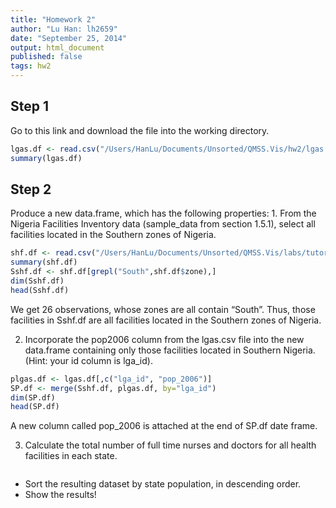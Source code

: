 ```yaml
---
title: "Homework 2"
author: "Lu Han: lh2659"
date: "September 25, 2014"
output: html_document
published: false
tags: hw2
---
```

## Step 1
Go to this link and download the file into the working directory.

```r
lgas.df <- read.csv("/Users/HanLu/Documents/Unsorted/QMSS.Vis/hw2/lgas.csv", header=T, stringsAsFactors=F)
summary(lgas.df)
```

## Step 2
Produce a new data.frame, which has the following properties:
1. From the Nigeria Facilities Inventory data (sample_data from section 1.5.1), select all facilities located in the Southern zones of Nigeria.
```r
shf.df <- read.csv("/Users/HanLu/Documents/Unsorted/QMSS.Vis/labs/tutorial/sample_health_facilities.csv", header=T, stringsAsFactors=F)
summary(shf.df)
Sshf.df <- shf.df[grepl("South",shf.df$zone),]
dim(Sshf.df)
head(Sshf.df)
```
We get 26 observations, whose zones are all contain "South". Thus, those facilities in Sshf.df are all facilities located in the Southern zones of Nigeria.

2. Incorporate the pop2006 column from the lgas.csv file into the new data.frame containing only those facilities located in Southern Nigeria. (Hint: your id column is lga_id).
```r
plgas.df <- lgas.df[,c("lga_id", "pop_2006")]
SP.df <- merge(Sshf.df, plgas.df, by="lga_id")
dim(SP.df)
head(SP.df)
```
A new column called pop_2006 is attached at the end of SP.df date frame.

3. Calculate the total number of full time nurses and doctors for all health facilities in each state.
```r

```

- Sort the resulting dataset by state population, in descending order.
- Show the results!
